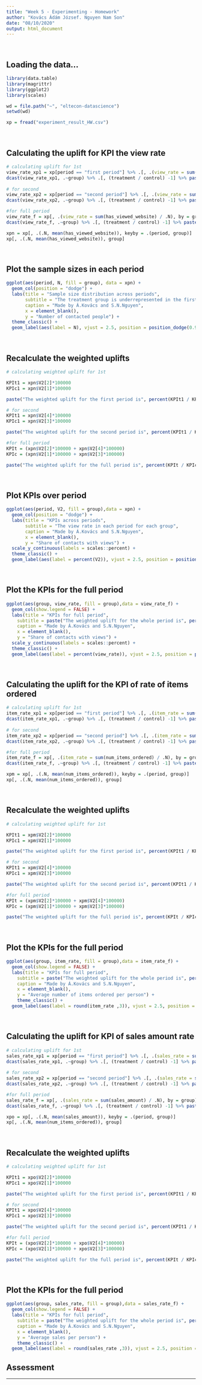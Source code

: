 ```yaml
---
title: "Week 5 - Experimenting - Homework"
author: "Kovács Ádám József. Nguyen Nam Son"
date: "08/10/2020"
output: html_document
---
```


<br>

## Loading the data...

```r

library(data.table)
library(magrittr)
library(ggplot2)
library(scales)

wd = file.path("~", "eltecon-datascience")
setwd(wd)

xp = fread("experiment_result_HW.csv")

```

<br>

## Calculating the uplift for KPI the view rate

```r
# calculating uplift for 1st
view_rate_xp1 = xp[period == "first period"] %>% .[, .(view_rate = sum(has_viewed_website) / .N), by = group]
dcast(view_rate_xp1, .~group) %>% .[, (treatment / control) -1] %>% paste("The uplift for the first period is",percent(.))
                                
# for second
view_rate_xp2 = xp[period == "second period"] %>% .[, .(view_rate = sum(has_viewed_website) / .N), by = group]
dcast(view_rate_xp2, .~group) %>% .[, (treatment / control) -1] %>% paste("The uplift for the second period is",percent(.))

#for full period
view_rate_f = xp[, .(view_rate = sum(has_viewed_website) / .N), by = group]
dcast(view_rate_f, .~group) %>% .[, (treatment / control) -1] %>% paste("The uplift for the full period is",percent(.))

xpn = xp[, .(.N, mean(has_viewed_website)), keyby = .(period, group)]
xp[, .(.N, mean(has_viewed_website)), group]
```
<br>

## Plot the sample sizes in each period

```r

ggplot(aes(period, N, fill = group), data = xpn) +
  geom_col(position = "dodge") +
  labs(title = "Sample size distribution across periods",
       subtitle = "The treatment group is underrepresented in the first period.",
       caption = "Made by Á.Kovács and S.N.Nguyen",
       x = element_blank(),
       y = "Number of contacted people") +
  theme_classic() +
  geom_label(aes(label = N), vjust = 2.5, position = position_dodge(0.9), color = "white", fontface = "bold", size = 4, show.legend = FALSE)

```
<br>

## Recalculate the weighted uplifts

```r
# calculating weighted uplift for 1st

KPIt1 = xpn$V2[2]*100000
KPIc1 = xpn$V2[1]*100000

paste("The weighted uplift for the first period is", percent(KPIt1 / KPIc1 - 1))

# for second
KPIt1 = xpn$V2[4]*100000
KPIc1 = xpn$V2[3]*100000

paste("The weighted uplift for the second period is", percent(KPIt1 / KPIc1 - 1))

#for full period
KPIt = (xpn$V2[2]*100000 + xpn$V2[4]*100000)
KPIc = (xpn$V2[1]*100000 + xpn$V2[3]*100000)

paste("The weighted uplift for the full period is", percent(KPIt / KPIc - 1))

```
<br>

## Plot KPIs over period

```r

ggplot(aes(period, V2, fill = group),data = xpn) +
  geom_col(position = "dodge") +
  labs(title = "KPIs across periods",
       subtitle = "The view rate in each period for each group",
       caption = "Made by Á.Kovács and S.N.Nguyen",
       x = element_blank(),
       y = "Share of contacts with views") +
  scale_y_continuous(labels = scales::percent) +
  theme_classic() +
  geom_label(aes(label = percent(V2)), vjust = 2.5, position = position_dodge(0.9), color = "white", fontface = "bold", size = 4, show.legend = FALSE)

```
<br>

## Plot the KPIs for the full period

```r

ggplot(aes(group, view_rate, fill = group),data = view_rate_f) +
  geom_col(show.legend = FALSE) +
  labs(title = "KPIs for full period",
    subtitle = paste("The weighted uplift for the whole period is", percent((KPIt / KPIc - 1))),
    caption = "Made by Á.Kovács and S.N.Nguyen",
    x = element_blank(),
    y = "Share of contacts with views") +
  scale_y_continuous(labels = scales::percent) +
  theme_classic() +
  geom_label(aes(label = percent(view_rate)), vjust = 2.5, position = position_dodge(0.9), color = "white", fontface = "bold", size = 4, show.legend = FALSE)

```
<br>

## Calculating the uplift for the KPI of rate of items ordered 

```r
# calculating uplift for 1st
item_rate_xp1 = xp[period == "first period"] %>% .[, .(item_rate = sum(num_items_ordered) / .N), by = group]
dcast(item_rate_xp1, .~group) %>% .[, (treatment / control) -1] %>% paste("The uplift for the first period is",percent(.))
                                
# for second
item_rate_xp2 = xp[period == "second period"] %>% .[, .(item_rate = sum(num_items_ordered) / .N), by = group]
dcast(item_rate_xp2, .~group) %>% .[, (treatment / control) -1] %>% paste("The uplift for the second period is",percent(.))

#for full period
item_rate_f = xp[, .(item_rate = sum(num_items_ordered) / .N), by = group]
dcast(item_rate_f, .~group) %>% .[, (treatment / control) -1] %>% paste("The uplift for the full period is",percent(.))

xpm = xp[, .(.N, mean(num_items_ordered)), keyby = .(period, group)]
xp[, .(.N, mean(num_items_ordered)), group]
```
<br>

## Recalculate the weighted uplifts

```r
# calculating weighted uplift for 1st

KPIt1 = xpm$V2[2]*100000
KPIc1 = xpm$V2[1]*100000

paste("The weighted uplift for the first period is", percent(KPIt1 / KPIc1 - 1))

# for second
KPIt1 = xpm$V2[4]*100000
KPIc1 = xpm$V2[3]*100000

paste("The weighted uplift for the second period is", percent(KPIt1 / KPIc1 - 1))

#for full period
KPIt = (xpm$V2[2]*100000 + xpm$V2[4]*100000)
KPIc = (xpm$V2[1]*100000 + xpm$V2[3]*100000)

paste("The weighted uplift for the full period is", percent(KPIt / KPIc - 1))

```

<br>

## Plot the KPIs for the full period

```r

ggplot(aes(group, item_rate, fill = group),data = item_rate_f) +
  geom_col(show.legend = FALSE) +
  labs(title = "KPIs for full period",
    subtitle = paste("The weighted uplift for the whole period is", percent((KPIt / KPIc - 1))),
    caption = "Made by Á.Kovács and S.N.Nguyen",
    x = element_blank(),
    y = "Average number of items ordered per person") +
    theme_classic() +
  geom_label(aes(label = round(item_rate ,3)), vjust = 2.5, position = position_dodge(0.9), color = "white", fontface = "bold", size = 4, show.legend = FALSE)

```

<br>

## Calculating the uplift for KPI of sales amount rate
 
```r
# calculating uplift for 1st
sales_rate_xp1 = xp[period == "first period"] %>% .[, .(sales_rate = sum(sales_amount) / .N), by = group]
dcast(sales_rate_xp1, .~group) %>% .[, (treatment / control) -1] %>% paste("The uplift for the first period is",percent(.))
                                
# for second
sales_rate_xp2 = xp[period == "second period"] %>% .[, .(sales_rate = sum(sales_amount) / .N), by = group]
dcast(sales_rate_xp2, .~group) %>% .[, (treatment / control) -1] %>% paste("The uplift for the second period is",percent(.))

#for full period
sales_rate_f = xp[, .(sales_rate = sum(sales_amount) / .N), by = group]
dcast(sales_rate_f, .~group) %>% .[, (treatment / control) -1] %>% paste("The uplift for the full period is",percent(.))

xpo = xp[, .(.N, mean(sales_amount)), keyby = .(period, group)]
xp[, .(.N, mean(num_items_ordered)), group]
```
<br>

## Recalculate the weighted uplifts

```r
# calculating weighted uplift for 1st

KPIt1 = xpo$V2[2]*100000
KPIc1 = xpo$V2[1]*100000

paste("The weighted uplift for the first period is", percent(KPIt1 / KPIc1 - 1))

# for second
KPIt1 = xpo$V2[4]*100000
KPIc1 = xpo$V2[3]*100000

paste("The weighted uplift for the second period is", percent(KPIt1 / KPIc1 - 1))

#for full period
KPIt = (xpo$V2[2]*100000 + xpo$V2[4]*100000)
KPIc = (xpo$V2[1]*100000 + xpo$V2[3]*100000)

paste("The weighted uplift for the full period is", percent(KPIt / KPIc - 1))

```
<br>

## Plot the KPIs for the full period

```r

ggplot(aes(group, sales_rate, fill = group),data = sales_rate_f) +
  geom_col(show.legend = FALSE) +
  labs(title = "KPIs for full period",
    subtitle = paste("The weighted uplift for the whole period is", percent((KPIt / KPIc - 1))),
    caption = "Made by Á.Kovács and S.N.Nguyen",
    x = element_blank(),
    y = "Average sales per person") +
    theme_classic() +
  geom_label(aes(label = round(sales_rate ,3)), vjust = 2.5, position = position_dodge(0.9), color = "white", fontface = "bold", size = 4, show.legend = FALSE)

```

## Assessment



***